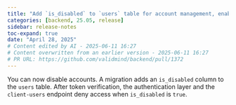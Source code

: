 ```yaml
---
title: "Add `is_disabled` to `users` table for account management, enabling you to disable accounts (#1372)"
categories: [backend, 25.05, release]
sidebar: release-notes
toc-expand: true
date: "April 28, 2025"
# Content edited by AI - 2025-06-11 16:27
# Content overwritten from an earlier version - 2025-06-11 16:27
# PR URL: https://github.com/validmind/backend/pull/1372
---
```


You can now disable accounts. A migration adds an `is_disabled` column to the `users` table. After token verification, the authentication layer and the `client-users` endpoint deny access when `is_disabled` is `true`.

<!--- VALIDATION SUMMARY
Content Type: title
Validation Status: CHECK
Attempts: 7
Last Validation: 2025-06-11 16:10:58
Reedit Available: Yes
--->
